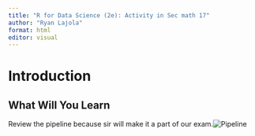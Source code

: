 ```yaml
---
title: "R for Data Science (2e): Activity in Sec math 17"
author: "Ryan Lajola"
format: html
editor: visual
---
```


# Introduction

## What Will You Learn

Review the pipeline because sir will make it a part of our exam.![Pipeline](r4ds_pics/r4ds.pic1.png)
